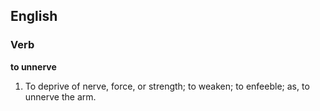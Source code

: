 ==English==

===Verb===

'''to unnerve'''

#To deprive of nerve, force, or strength; to weaken; to enfeeble; as, to unnerve the arm.